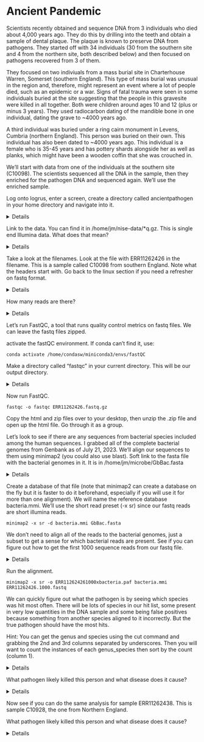 <!-- Maybe switch to the paired end reads for next year (no enrichment)/ -->

# Ancient Pandemic

Scientists recently obtained and sequence DNA from 3 individuals who died about 4,000 years ago. They do this by drilling into the teeth and obtain a sample of dental plaque. The plaque is known to preserve DNA from pathogens. They started off with 34 individuals (30 from the southern site and 4 from the northern site, both described below) and then focused on pathogens recovered from 3 of them.

They focused on two indiviuals from a mass burial site in Charterhouse Warren, Somerset (southern England). This type of mass burial was unusual in the region and, therefore, might represent an event where a lot of people died, such as an epidemic or a war. Signs of fatal trauma were seen in some individuals buried at the site suggesting that the people in this gravesite were killed in all together. Both were children around ages 10 and 12 (plus or minus 3 years). They used radiocarbon dating of the mandible bone in one individual, dating the grave to ~4000 years ago.

A third individual was buried under a ring cairn monument in Levens, Cumbria (northern England). This person was buried on their own. This individual has also been dated to ~4000 years ago. This individual is a female who is 35-45 years and has pottery shards alongside her as well as planks, which might have been a wooden coffin that she was crouched in.

We'll start with data from one of the individuals at the southern site (C10098). The scientists sequenced all the DNA in the sample, then they enriched for the pathogen DNA and sequenced again. We'll use the enriched sample.


Log onto logrus, enter a screen, create a directory called ancientpathogen in your home directory and navigate into it.

<details>
```
mkdir ~/ancientpathogen
cd ~/ancientpathogen
```
</details>

Link to the data. You can find it in /home/jm/nise-data/*q.gz. This is single end Illumina data. What does that mean?

<!-- The paper says they should be paired end but the data they uploaded to the archive is single end. -->

<details>
```
ln -s /home/jm/nise-data/*q.gz .
```
</details>

Take a look at the filenames. Look at the file with ERR11262426 in the filename. This is a sample called C10098 from southern England. Note what the headers start with. Go back to the linux section if you need a refresher on fastq format.

<details>
```
ls -l

zcat ERR11262426.fastq.gz | head
```
</details>

How many reads are there? 


<details>
```
zgrep -c "^@ERR" /home/jm/nise-data/ERR11262426.fastq.gz
```
</details>


Let's run FastQC, a tool that runs quality control metrics on fastq files. We can leave the fastq files zipped.

activate the fastQC environment. If conda can't find it, use:

```
conda activate /home/condasw/miniconda3/envs/fastQC
```

Make a directory called "fastqc" in your current directory. This will be our output directory.

<details>
```
mkdir fastqc
```
</details>


Now run FastQC.

```
fastqc -o fastqc ERR11262426.fastq.gz
```

Copy the html and zip files over to your desktop, then unzip the .zip file and open up the html file. Go through it as a group.


Let's look to see if there are any sequences from bacterial species included among the human sequences. I grabbed all of the complete bacterial genomes from Genbank as of July 21, 2023. We'll align our sequences to them using minimap2 (you could also use blast). Soft link to the fasta file with the bacterial genomes in it. It is in /home/jm/microbe/GbBac.fasta

<details>
```
ln -s /home/jm/microbe/GbBac.fasta .
```
</details>


Create a database of that file (note that minimap2 can create a database on the fly but it is faster to do it beforehand, especially if you will use it for more than one alignment). We will name the reference database bacteria.mmi. We'll use the short read preset (-x sr) since our fastq reads are short illumina reads.

```
minimap2 -x sr -d bacteria.mmi GbBac.fasta
```

We don't need to align all of the reads to the bacterial genomes, just a subset to get a sense for which bacterial reads are present. See if you can figure out how to get the first 1000 sequence reads from our fastq file.

<details>
```
zcat /home/jm/nise-data/ERR11262438.fastq.gz |head -4000 > ERR11262438.1000.fastq
```
</details>


Run the alignment.

```
minimap2 -x sr -o ERR112624261000xbacteria.paf bacteria.mmi ERR11262426.1000.fastq
```


We can quickly figure out what the pathogen is by seeing which species was hit most often. There will be lots of species in our hit list, some present in very low quantities in the DNA sample and some being false positives because something from another species aligned to it incorrectly. But the true pathogen should have the most hits.

Hint: You can get the genus and species using the cut command and grabbing the 2nd and 3rd columns separated by underscores. Then you will want to count the instances of each genus_species then sort by the count (column 1).

<details>
```
cut -f 2-3 -d '_' ERR112624261000xbacteria.paf | sort |uniq -c | sort -n
```
</details>


What pathogen likely killed this person and what disease does it cause?

<details>
```
Yersinia pestis, which causes the plague.
```
</details>

Now see if you can do the same analysis for sample ERR11262438. This is sample C10928, the one from Northern England.

What pathogen likely killed this person and what disease does it cause?

<details>
```
Yersinia pestis, which causes the plague.
```



Citation

<details>
```
Swali, P., Schulting, R., Gilardet, A. et al. Yersinia pestis genomes reveal plague in Britain 4000 years ago. Nat Commun 14, 2930 (2023). https://doi.org/10.1038/s41467-023-38393-w
```
</details>
